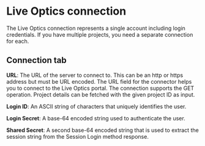 
# Live Optics connection

<head>
  <meta name="guidename" content="Integration"/>
  <meta name="context" content="GUID-74f2996c-006e-40f0-82c5-cc63a28baf67"/>
</head>


The Live Optics connection represents a single account including login credentials. If you have multiple projects, you need a separate connection for each.

## Connection tab

**URL**: The URL of the server to connect to. This can be an http or https address but must be URL encoded. The URL field for the connector helps you to connect to the Live Optics portal. The connection supports the GET operation. Project details can be fetched with the given project ID as input.

**Login ID**: An ASCII string of characters that uniquely identifies the user.

**Login Secret**: A base-64 encoded string used to authenticate the user.

**Shared Secret**: A second base-64 encoded string that is used to extract the session string from the Session Login method response.

<TestConnection />